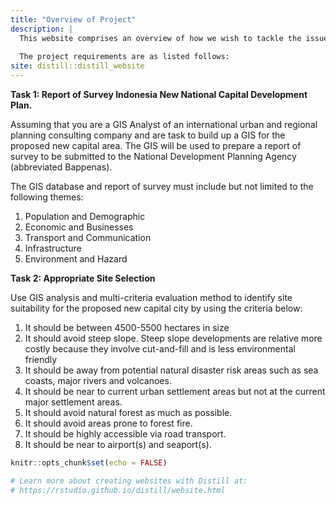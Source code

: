 ```yaml
---
title: "Overview of Project"
description: |
  This website comprises an overview of how we wish to tackle the issue of site selection and analysis of a suitable site for the new Jakarta capital city.
  
  The project requirements are as listed follows:
site: distill::distill_website
---
```

    
  **Task 1: Report of Survey Indonesia New National Capital Development Plan.**
  
  Assuming that you are a GIS Analyst of an international urban and regional     planning consulting company and are task to build up a GIS for the proposed    new capital area. The GIS will be used to prepare a report of survey to be     submitted to the National Development Planning Agency (abbreviated Bappenas).
  
  The GIS database and report of survey must include but not limited to the      following themes:
  
  1) Population and Demographic
  2) Economic and Businesses
  3) Transport and Communication
  4) Infrastructure
  5) Environment and Hazard
  
  **Task 2: Appropriate Site Selection**
  
  Use GIS analysis and multi-criteria evaluation method to identify site         suitability for the proposed new capital city by using the criteria below:
  
  1) It should be between 4500-5500 hectares in size
  2) It should avoid steep slope. Steep slope developments are relative more     costly because they involve cut-and-fill and is less environmental friendly
  3) It should be away from potential natural disaster risk areas such as sea    coasts, major rivers and volcanoes.
  4) It should be near to current urban settlement areas but not at the current   major settlement areas.
  5) It should avoid natural forest as much as possible.
  6) It should avoid areas prone to forest fire.
  7) It should be highly accessible via road transport.
  8) It should be near to airport(s) and seaport(s).
  
```r
knitr::opts_chunk$set(echo = FALSE)

# Learn more about creating websites with Distill at:
# https://rstudio.github.io/distill/website.html

```


